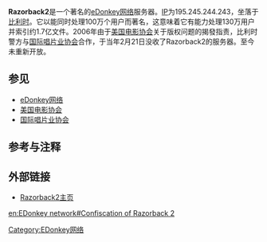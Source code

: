 {{noteTA
|G1=IT
}}
{{unreferenced|time=2010-06-14T08:23:07+00:00}}
'''Razorback2'''是一个著名的[[eDonkey网络|eDonkey网络]]服务器。[[IP地址|IP]]为195.245.244.243，坐落于[[比利时|比利时]]。它以能同时处理100万个用户而著名，这意味着它有能力处理130万用户并索引约1.7亿文件。2006年由于[[美国电影协会|美国电影协会]]关于版权问题的揭發指责，比利时警方与[[国际唱片业协会|国际唱片业协会]]合作，于当年2月21日没收了Razorback2的服务器。至今未重新开放。

== 参见 ==
*[[eDonkey网络|eDonkey网络]]
*[[美国电影协会|美国电影协会]]
*[[国际唱片业协会|国际唱片业协会]]

== 参考与注释 ==
{{Reflist}}

== 外部链接 ==
*[https://web.archive.org/web/20100630235953/http://www.razorback2.com/ Razorback2主页]

{{eDonkey网络}}

{{網路小作品}}

[[Category:EDonkey网络|Category:EDonkey网络]]

[[en:EDonkey_network#Confiscation_of_Razorback_2|en:EDonkey network#Confiscation of Razorback 2]]